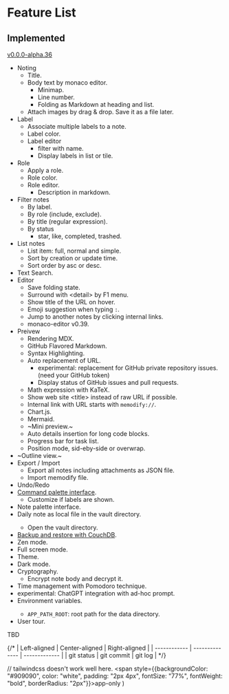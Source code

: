 # Feature List

## Implemented
[v0.0.0-alpha.36](https://github.com/memodify/memodify.github.io/releases/tag/v0.0.0-alpha.36)

- Noting
    - Title.
    - Body text by monaco editor.
        - Minimap.
        - Line number.
        - Folding as Markdown at heading and list.
    - Attach images by drag & drop. Save it as a file later.
- Label
    - Associate multiple labels to a note.
    - Label color.
    - Label editor
        - filter with name.
        - Display labels in list or tile.
- Role
    - Apply a role.
    - Role color.
    - Role editor.
        - Description in markdown.
- Filter notes
    - By label.
    - By role (include, exclude).
    - By title (regular expression).
    - By status
        - star, like, completed, trashed.
- List notes
    - List item: full, normal and simple.
    - Sort by creation or update time.
    - Sort order by asc or desc.
- Text Search.
- Editor
    - Save folding state.
    - Surround with \<detail> by F1 menu.
    - Show title of the URL on hover. <AppTag />
    - Emoji suggestion when typing `:`.
    - Jump to another notes by clicking internal links.
    - monaco-editor v0.39.
- Preivew
    - Rendering MDX.
    - GitHub Flavored Markdown.
    - Syntax Highlighting.
    - Auto replacement of URL.
        - <a id="replaceurlprivaterepository" />experimental: replacement for GitHub private repository issues. (need your GitHub token)
        - Display status of GitHub issues and pull requests.
    - Math expression with KaTeX.
    - Show web site \<title> instead of raw URL if possible.
    - Internal link with URL starts with `memodify://`.
    - Chart.js.
    - Mermaid.
    - ~Mini preview.~
    - Auto details insertion for long code blocks.
    - Progress bar for task list.
    - Position mode, sid-eby-side or overwrap.
- ~Outline view.~
- Export / Import
    - Export all notes including attachments as JSON file.
    - Import memodify file.
- Undo/Redo
- [Command palette interface](/docs/#command-palette).
    - Customize if labels are shown.
- Note palette interface.
- Daily note as local file in the vault directory. <AppTag />
    - Open the vault directory.
- [Backup and restore with CouchDB](/docs/#couchdb).
- Zen mode.
- Full screen mode.
- Theme.
- Dark mode.
- Cryptography.
    - Encrypt note body and decrypt it.
- Time management with Pomodoro technique.
- experimental: ChatGPT integration with ad-hoc prompt.
- Environment variables. <AppTag />
  * `APP_PATH_ROOT`: root path for the data directory.
- User tour.

TBD

{/* | Left-aligned | Center-aligned | Right-aligned |
| ------------ | -------------- | ------------- |
| git status   | git commit     | git log       | */}

  // tailwindcss doesn't work well here.
  <span style={{backgroundColor: "#909090", color: "white", padding: "2px 4px", fontSize: "77%", fontWeight: "bold", borderRadius: "2px"}}>app-only</span>
)
